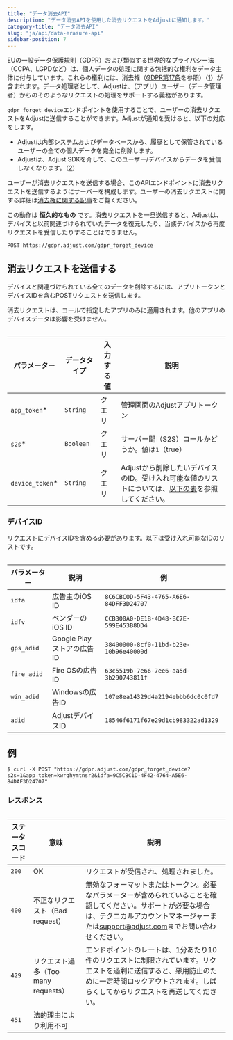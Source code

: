 ```yaml
---
title: "データ消去API"
description: "データ消去APIを使用した消去リクエストをAdjustに通知します。"
category-title: "データ消去API"
slug: "ja/api/data-erasure-api"
sidebar-position: 7
---
```


EUの一般データ保護規則（GDPR）および類似する世界的なプライバシー法（CCPA、LGPDなど）は、個人データの処理に関する包括的な権利をデータ主体に付与しています。これらの権利には、消去権（[GDPR第17条](https://gdpr.eu/article-17-right-to-be-forgotten/)を参照）（[1](https://help.adjust.com/ja/article/gdpr#ref-1)）が含まれます。データ処理者として、Adjustは、（アプリ）ユーザー（データ管理者）からのそのようなリクエストの処理をサポートする義務があります。

`gdpr_forget_device`エンドポイントを使用することで、ユーザーの消去リクエストをAdjustに送信することができます。Adjustが通知を受けると、以下の対応をします。

-  Adjustは内部システムおよびデータベースから、履歴として保管されているユーザーの全ての個人データを完全に削除します。
-  Adjustは、Adjust SDKを介して、このユーザー/デバイスからデータを受信しなくなります。（[2](https://help.adjust.com/ja/article/gdpr#ref-2)）

ユーザーが消去リクエストを送信する場合、このAPIエンドポイントに消去リクエストを送信するようにサーバーを構成します。ユーザーの消去リクエストに関する詳細は[消去権に関する記事](https://help.adjust.com/ja/article/gdpr)をご覧ください。

<Callout type="important">

この動作は **恒久的なもの** です。消去リクエストを一旦送信すると、Adjustは、デバイスと以前関連づけられていたデータを復元したり、当該デバイスから再度リクエストを受信したりすることはできません。

</Callout>

```http
POST https://gdpr.adjust.com/gdpr_forget_device
```

## 消去リクエストを送信する

デバイスと関連づけられている全てのデータを削除するには、アプリトークンとデバイスIDを含むPOSTリクエストを送信します。

<Callout type="note">

消去リクエストは、コールで指定したアプリのみに適用されます。他のアプリのデバイスデータは影響を受けません。

</Callout>

<Table>

| パラメーター     | データタイプ | 入力する値 | 説明                                                                                                              |
| ---------------- | ------------ | ---------- | ----------------------------------------------------------------------------------------------------------------- |
| `app_token`\*    | `String`     | クエリ     | 管理画面のAdjustアプリトークン                                                                                    |
| `s2s`\*          | `Boolean`    | クエリ     | サーバー間（S2S）コールかどうか。値は`1`（true）                                                                  |
| `device_token`\* | `String`     | クエリ     | Adjustから削除したいデバイスのID。受け入れ可能な値のリストについては、[以下の表](#device-ids)を参照してください。 |

</Table>

### デバイスID

リクエストにデバイスIDを含める必要があります。以下は受け入れ可能なIDのリストです。

<Table>

| パラメーター | 説明                      | 例                                     |
| ------------ | ------------------------- | -------------------------------------- |
| `idfa`       | 広告主のiOS ID            | `8C6CBCOD-5F43-4765-A6E6-84DFF3D24707` |
| `idfv`       | ベンダーのiOS ID          | `CCB300A0-DE1B-4D48-BC7E-599E453B8DD4` |
| `gps_adid`   | Google Playストアの広告ID | `38400000-8cf0-11bd-b23e-10b96e40000d` |
| `fire_adid`  | Fire OSの広告ID           | `63c5519b-7e66-7ee6-aa5d-3b290743811f` |
| `win_adid`   | Windowsの広告ID           | `107e8ea14329d4a2194ebbb6dc0c0fd7`     |
| `adid`       | AdjustデバイスID          | `18546f6171f67e29d1cb983322ad1329`     |

</Table>

## 例

```console
$ curl -X POST "https://gdpr.adjust.com/gdpr_forget_device?s2s=1&app_token=kwrqhymtnsr2&idfa=9C5CBC1D-4F42-4764-A5E6-84DAF3D24707"
```

### レスポンス

<Table>

| ステータスコード | 意味                                | 説明                                                                                                                                                                                                                                |
| ---------------- | ----------------------------------- | ----------------------------------------------------------------------------------------------------------------------------------------------------------------------------------------------------------------------------------- |
| `200`            | OK                                  | リクエストが受信され、処理されました。                                                                                                                                                                                              |
| `400`            | 不正なリクエスト（Bad request）     | 無効なフォーマットまたはトークン。必要なパラメーターが含められていることを確認してください。サポートが必要な場合は、テクニカルアカウントマネージャーまたは[support@adjust.com](mailto:support@adjust.com)までお問い合わせください。 |
| `429`            | リクエスト過多（Too many requests） | エンドポイントのレートは、1分あたり10件のリクエストに制限されています。リクエストを過剰に送信すると、悪用防止のために一定時間ロックアウトされます。しばらくしてからリクエストを再送してください。                                   |
| `451`            | 法的理由により利用不可              |                                                                                                                                                                                                                                     |

</Table>

